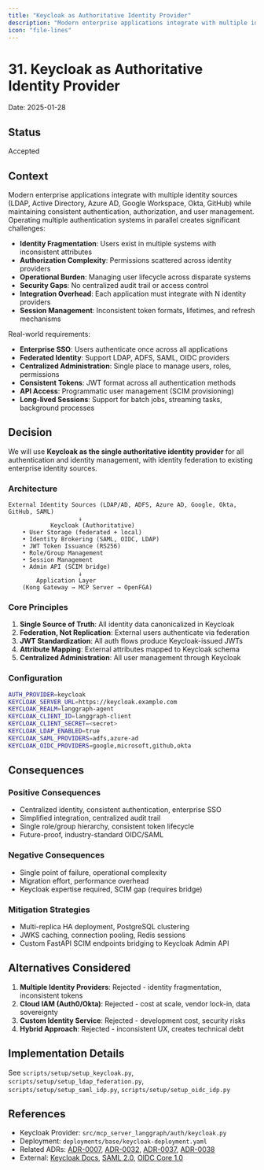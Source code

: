 ```yaml
---
title: "Keycloak as Authoritative Identity Provider"
description: "Modern enterprise applications integrate with multiple identity sources (LDAP, Active Directory, Azure AD, Google Workspace, Okta, GitHub) while ma..."
icon: "file-lines"
---
```



# 31. Keycloak as Authoritative Identity Provider

Date: 2025-01-28

## Status

Accepted

## Context

Modern enterprise applications integrate with multiple identity sources (LDAP, Active Directory, Azure AD, Google Workspace, Okta, GitHub) while maintaining consistent authentication, authorization, and user management. Operating multiple authentication systems in parallel creates significant challenges:

- **Identity Fragmentation**: Users exist in multiple systems with inconsistent attributes
- **Authorization Complexity**: Permissions scattered across identity providers
- **Operational Burden**: Managing user lifecycle across disparate systems
- **Security Gaps**: No centralized audit trail or access control
- **Integration Overhead**: Each application must integrate with N identity providers
- **Session Management**: Inconsistent token formats, lifetimes, and refresh mechanisms

Real-world requirements:
- **Enterprise SSO**: Users authenticate once across all applications
- **Federated Identity**: Support LDAP, ADFS, SAML, OIDC providers
- **Centralized Administration**: Single place to manage users, roles, permissions
- **Consistent Tokens**: JWT format across all authentication methods
- **API Access**: Programmatic user management (SCIM provisioning)
- **Long-lived Sessions**: Support for batch jobs, streaming tasks, background processes

## Decision

We will use **Keycloak as the single authoritative identity provider** for all authentication and identity management, with identity federation to existing enterprise identity sources.

### Architecture

```
External Identity Sources (LDAP/AD, ADFS, Azure AD, Google, Okta, GitHub, SAML)
                    ↓
            Keycloak (Authoritative)
    • User Storage (federated + local)
    • Identity Brokering (SAML, OIDC, LDAP)
    • JWT Token Issuance (RS256)
    • Role/Group Management
    • Session Management
    • Admin API (SCIM bridge)
                    ↓
        Application Layer
    (Kong Gateway → MCP Server → OpenFGA)
```

### Core Principles

1. **Single Source of Truth**: All identity data canonicalized in Keycloak
2. **Federation, Not Replication**: External users authenticate via federation
3. **JWT Standardization**: All auth flows produce Keycloak-issued JWTs
4. **Attribute Mapping**: External attributes mapped to Keycloak schema
5. **Centralized Administration**: All user management through Keycloak

### Configuration

```bash
AUTH_PROVIDER=keycloak
KEYCLOAK_SERVER_URL=https://keycloak.example.com
KEYCLOAK_REALM=langgraph-agent
KEYCLOAK_CLIENT_ID=langgraph-client
KEYCLOAK_CLIENT_SECRET=<secret>
KEYCLOAK_LDAP_ENABLED=true
KEYCLOAK_SAML_PROVIDERS=adfs,azure-ad
KEYCLOAK_OIDC_PROVIDERS=google,microsoft,github,okta
```

## Consequences

### Positive Consequences
- Centralized identity, consistent authentication, enterprise SSO
- Simplified integration, centralized audit trail
- Single role/group hierarchy, consistent token lifecycle
- Future-proof, industry-standard OIDC/SAML

### Negative Consequences
- Single point of failure, operational complexity
- Migration effort, performance overhead
- Keycloak expertise required, SCIM gap (requires bridge)

### Mitigation Strategies
- Multi-replica HA deployment, PostgreSQL clustering
- JWKS caching, connection pooling, Redis sessions
- Custom FastAPI SCIM endpoints bridging to Keycloak Admin API

## Alternatives Considered

1. **Multiple Identity Providers**: Rejected - identity fragmentation, inconsistent tokens
2. **Cloud IAM (Auth0/Okta)**: Rejected - cost at scale, vendor lock-in, data sovereignty
3. **Custom Identity Service**: Rejected - development cost, security risks
4. **Hybrid Approach**: Rejected - inconsistent UX, creates technical debt

## Implementation Details

See `scripts/setup/setup_keycloak.py`, `scripts/setup/setup_ldap_federation.py`, `scripts/setup/setup_saml_idp.py`, `scripts/setup/setup_oidc_idp.py`

## References

- Keycloak Provider: `src/mcp_server_langgraph/auth/keycloak.py`
- Deployment: `deployments/base/keycloak-deployment.yaml`
- Related ADRs: [ADR-0007](0007-authentication-provider-pattern.md), [ADR-0032](0032-jwt-standardization.md), [ADR-0037](0037-identity-federation.md), [ADR-0038](0038-scim-implementation.md)
- External: [Keycloak Docs](https://www.keycloak.org/documentation), [SAML 2.0](https://docs.oasis-open.org/security/saml/v2.0/), [OIDC Core 1.0](https://openid.net/specs/openid-connect-core-1_0.html)
